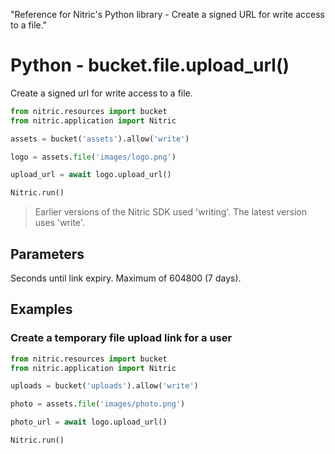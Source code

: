   "Reference for Nitric's Python library - Create a signed URL for write access to a file."

# Python - bucket.file.upload_url()

Create a signed url for write access to a file.

```python
from nitric.resources import bucket
from nitric.application import Nitric

assets = bucket('assets').allow('write')

logo = assets.file('images/logo.png')

upload_url = await logo.upload_url()

Nitric.run()
```

> Earlier versions of the Nitric SDK used 'writing'. The latest version uses 'write'.

## Parameters

<Properties>
  <Property name="expiry" type="number">
    Seconds until link expiry. Maximum of 604800 (7 days).
  </Property>
</Properties>

## Examples

### Create a temporary file upload link for a user

```python
from nitric.resources import bucket
from nitric.application import Nitric

uploads = bucket('uploads').allow('write')

photo = assets.file('images/photo.png')

photo_url = await logo.upload_url()

Nitric.run()
```

